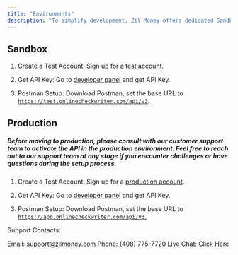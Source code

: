 ```yaml
---
title: "Environments"
description: "To simplify development, Zil Money offers dedicated Sandbox and Production environments."
---
```


## Sandbox

1. Create a Test Account: Sign up for a [test account](https://test.onlinecheckwriter.com/).

2. Get API Key: Go to [developer panel](https://sandbox.onlinecheckwriter.com/manage/developer/index) and get API Key.

3. Postman Setup: Download Postman, set the base URL to [`https://test.onlinecheckwriter.com/api/v3`](https://test.onlinecheckwriter.com/api/v3).

## Production

##### Before moving to production, please consult with our customer support team to activate the API in the production environment. Feel free to reach out to our support team at any stage if you encounter challenges or have questions during the setup process.

1. Create a Test Account: Sign up for a [production account](https://live.onlinecheckwriter.com/).

2. Get API Key: Go to [developer panel](https://live.onlinecheckwriter.com/manage/developer/index) and get API Key.

3. Postman Setup: Download Postman, set the base URL to [`https://app.onlinecheckwriter.com/api/v3`.](https://app.onlinecheckwriter.com/api/v3.)

Support Contacts:

Email: [support@zilmoney.com](mailto:support@zilmoney.com)
Phone: (408) 775-7720
Live Chat: [Click Here](https://onlinecheckwriter.com/contact/)
